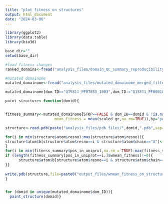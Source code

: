 ```yaml
---
title: "plot fitness on structures"
output: html_document
date: "2024-03-06"
---
```



```r

library(ggplot2)
library(data.table)
library(bio3d)

base_dir=""
setwd(base_dir)

#load fitness changes
ranked_domains<-fread("analysis_files/domain_QC_summary_reproducibility_ranked.txt")

#mutated domainome
mutated_domainome<-fread("analysis_files/mutated_domainome_merged_filtered.txt")

mutated_domainome[dom_ID=="Q15811_PF07653_1003",dom_ID:="Q15811_PF00018_1003"]

```

```r

paint_structure<-function(domid){


fitness_summary<-mutated_domainome[STOP==FALSE & dom_ID==domid & !is.na(delta_gr),list(wmean_fitness = weighted.mean(scaled_gr,scaled_gr_sigma,na.rm=TRUE),
                      mean_fitness = mean(scaled_gr,na.rm=TRUE)),by="pos_in_uniprot"]

structure<-read.pdb(paste("analysis_files/pdb_files/",domid,".pdb",sep=""))

for(i in min(structure$atom$resno):max(structure$atom$resno)){
structure$atom$b[structure$atom$resno==i & structure$atom$chain=="A"]<-0
}
for(i in min(fitness_summary$pos_in_uniprot,na.rm = TRUE):max(fitness_summary$pos_in_uniprot,na.rm = TRUE)){
if (length(fitness_summary[pos_in_uniprot==i,]$wmean_fitness)!=0){
      structure$atom$b[structure$atom$resno==i & structure$atom$chain=="A"]<-fitness_summary[pos_in_uniprot==i,]$wmean_fitness*(-1)
}}
  
write.pdb(structure,file=paste0("output_files/wmean_fitness_on_structures/",domid,"_","delta_fitness_wmean.pdb",collapse=""))
}


for (domid in unique(mutated_domainome$dom_ID)){
  paint_structure(domid)}

```
